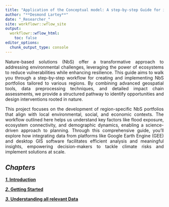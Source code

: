 ```yaml
---
title: "Application of the Conceptual model: A step-by-step Guide for implementation"
author: "**Desmond Lartey**"
date: "_Researcher_"
site: workflowr::wflow_site
output:
  workflowr::wflow_html:
    toc: false
editor_options:
  chunk_output_type: console
---
```


<style> p { text-align: justify; } </style>

Nature-based solutions (NbS) offer a transformative approach to addressing environmental challenges, leveraging the power of ecosystems to reduce vulnerabilities while enhancing resilience. This guide aims to walk you through a step-by-step workflow for creating and implementing NbS portfolios tailored to various regions. By combining advanced geospatial tools, data preprocessing techniques, and detailed impact chain assessments, we provide a structured pathway to identify opportunities and design interventions rooted in nature.

This project focuses on the development of region-specific NbS portfolios that align with local environmental, social, and economic contexts. The workflow outlined here helps us understand key factors like flood exposure, ecosystem connectivity, and demographic dynamics, enabling a science-driven approach to planning. Through this comprehensive guide, you’ll explore how integrating data from platforms like Google Earth Engine (GEE) and desktop GIS software facilitates efficient analysis and meaningful insights, empowering decision-makers to tackle climate risks and implement solutions at scale.



## **_Chapters_**

[**_1_. Introduction**](Introduction.html)

[**_2_. Getting Started**](Getting_Started.html)

[**_3_. Understanding all relevant Data**](Understanding_all_relevant_Data.html)

<!-- [**_4_. Loading Geospatial Data in RStudio**](Loading_Geospatial_Data_in_RStudio.html) -->

<!-- [**_5_. Basic Operations with Vector Data**](Basic_Operations_with_Vector_Data.html) -->

<!-- [**_6_. Basic Operations with Raster Data**](Basic_Operations_with_Raster_Data.html) -->

<!-- [**_7_. Functions in R**](Functions.html) -->

<!-- [**_8_. Data Frames in R**](Data_Frames.html) -->

<!-- [**_9_. Interactive Visualizations**](Interactive_Maps.html) -->

<!-- [**Exercises**](Exercises.html) -->

<!-- [**Additional Resources**](Additional_Resources.html) -->
